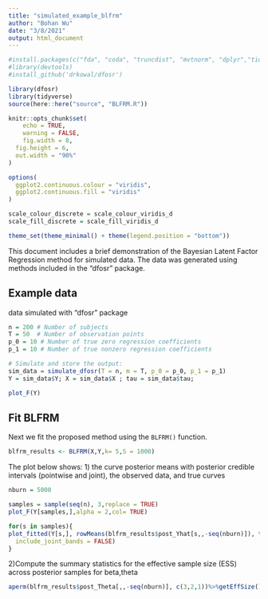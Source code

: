 ```yaml
---
title: "simulated_example_blfrm"
author: "Bohan Wu"
date: "3/8/2021"
output: html_document
---
```


```r
#install.packages(c("fda", "coda", "truncdist", "mvtnorm", "dplyr","tidyverse"))
#library(devtools)
#install_github('drkowal/dfosr')
```
```r
library(dfosr)
library(tidyverse)
source(here::here("source", "BLFRM.R"))

knitr::opts_chunk$set(
	echo = TRUE,
	warning = FALSE,
	fig.width = 8, 
  fig.height = 6,
  out.width = "90%"
)

options(
  ggplot2.continuous.colour = "viridis",
  ggplot2.continuous.fill = "viridis"
)

scale_colour_discrete = scale_colour_viridis_d
scale_fill_discrete = scale_fill_viridis_d

theme_set(theme_minimal() + theme(legend.position = "bottom"))
```

This document includes a brief demonstration of the Bayesian Latent Factor Regression method for simulated data. The data was generated using methods included in the "dfosr" package. 

## Example data

data simulated with "dfosr" package

```r
n = 200 # Number of subjects
T = 50  # Number of observation points
p_0 = 10 # Number of true zero regression coefficients
p_1 = 10 # Number of true nonzero regression coefficients

# Simulate and store the output:
sim_data = simulate_dfosr(T = n, m = T, p_0 = p_0, p_1 = p_1)
Y = sim_data$Y; X = sim_data$X ; tau = sim_data$tau;

plot_F(Y)
```
## Fit BLFRM

Next we fit the proposed method using the `BLFRM()` function. 

```r
blfrm_results <- BLFRM(X,Y,k= 5,S = 1000)
```

The plot below shows:
1) the curve posterior means with posterior credible intervals (pointwise and joint), the observed data, and true curves 
```r
nburn = 5000
```

```r
samples = sample(seq(n), 3,replace = TRUE)
plot_F(Y[samples,],alpha = 2,col= TRUE)
```
```r
for(s in samples){
plot_fitted(Y[s,], rowMeans(blfrm_results$post_Yhat[s,,-seq(nburn)]), t(blfrm_results$post_Yhat[s,,-seq(nburn)]), y_true = Y[s,], t01 = NULL,
  include_joint_bands = FALSE)
}
```
2)Compute the summary statistics for the effective sample size (ESS) across posterior samples for beta,theta
```r
aperm(blfrm_results$post_Theta[,,-seq(nburn)], c(3,2,1))%>%getEffSize()
```
